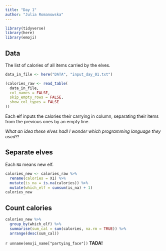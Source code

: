 ```yaml
---
title: "Day 1"
author: "Julia Romanowska"
---
```


```r
library(tidyverse)
library(here)
library(emoji)
```


## Data

The list of calories of all items carried by the elves.

```r
data_in_file <- here("DATA", "input_day_01.txt")

(calories_raw <- read_table(
  data_in_file,
  col_names = FALSE,
  skip_empty_rows = FALSE,
  show_col_types = FALSE
))
```

Each elf inputs the calories their carrying in column, separating their items
from the previous ones by an empty line.

::: {.card .border-secondary .mb-3}
::: {.card-text}
_What an idea these elves had! I wonder which programming language they used?!_
:::
:::

## Separate elves

Each `NA` means new elf.

```r
calories_new <- calories_raw %>%
  rename(calories = X1) %>%
  mutate(is_na = is.na(calories)) %>%
  mutate(which_elf = cumsum(is_na) + 1)
calories_new
```


## Count calories

```r
calories_new %>%
  group_by(which_elf) %>%
  summarise(sum_cal = sum(calories, na.rm = TRUE)) %>%
  arrange(desc(sum_cal))
```

`r unname(emoji_name["partying_face"])` **TADA!**
